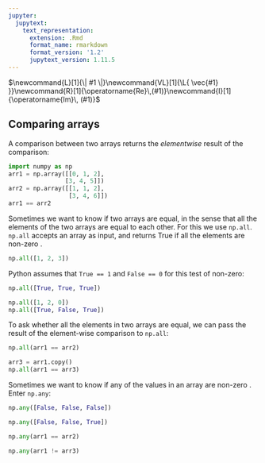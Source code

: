```yaml
---
jupyter:
  jupytext:
    text_representation:
      extension: .Rmd
      format_name: rmarkdown
      format_version: '1.2'
      jupytext_version: 1.11.5
---
```


$\newcommand{L}[1]{\| #1 \|}\newcommand{VL}[1]{\L{ \vec{#1} }}\newcommand{R}[1]{\operatorname{Re}\,(#1)}\newcommand{I}[1]{\operatorname{Im}\, (#1)}$

## Comparing arrays

A comparison between two arrays returns the *elementwise* result of the
comparison:

```python
import numpy as np
arr1 = np.array([[0, 1, 2],
                [3, 4, 5]])
arr2 = np.array([[1, 1, 2],
                 [3, 4, 6]])
arr1 == arr2
```

Sometimes we want to know if two arrays are equal, in the sense that all the
elements of the two arrays are equal to each other. For this we use
`np.all`. `np.all` accepts an array as input, and returns True if all the
elements are non-zero .

```python
np.all([1, 2, 3])
```

Python assumes that `True == 1` and `False == 0` for this test of
non-zero:

```python
np.all([True, True, True])
```

```python
np.all([1, 2, 0])
np.all([True, False, True])
```

To ask whether all the elements in two arrays are equal, we can pass the
result of the element-wise comparison to `np.all`:

```python
np.all(arr1 == arr2)
```

```python
arr3 = arr1.copy()
np.all(arr1 == arr3)
```

Sometimes we want to know if any of the values in an array are non-zero
.  Enter `np.any`:

```python
np.any([False, False, False])
```

```python
np.any([False, False, True])
```

```python
np.any(arr1 == arr2)
```

```python
np.any(arr1 != arr3)
```

<!-- vim:ft=rst -->
<!-- Course -->
<!-- BIC -->
<!-- Python distributions -->
<!-- Version control -->
<!-- Editors -->
<!-- Python and common libraries -->
<!-- IPython -->
<!-- Virtualenv and helpers -->
<!-- Pypi and packaging -->
<!-- Mac development -->
<!-- Windows development -->
<!-- Nipy and friends -->
<!-- FMRI datasets -->
<!-- Languages -->
<!-- Imaging software -->
<!-- Installation -->
<!-- Tutorials -->
<!-- MB tutorials -->
<!-- Ideas -->
<!-- Psych-214 -->
<!-- People -->
<!-- Licenses -->
<!-- Neuroimaging stuff -->
<!-- OpenFMRI projects -->
<!-- Unix -->
<!-- Substitutions -->
